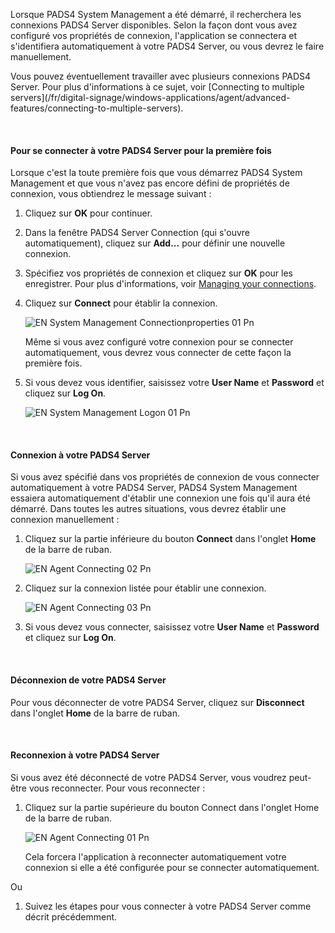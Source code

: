 Lorsque PADS4 System Management a été démarré, il recherchera les connexions PADS4 Server disponibles. Selon la façon dont vous avez configuré vos propriétés de connexion, l'application se connectera et s'identifiera automatiquement à votre PADS4 Server, ou vous devrez le faire manuellement.

<Tip>
  Vous pouvez éventuellement travailler avec plusieurs connexions PADS4 Server. Pour plus d'informations à ce sujet, voir [Connecting to multiple servers](/fr/digital-signage/windows-applications/agent/advanced-features/connecting-to-multiple-servers).
</Tip>

 

#### **Pour se connecter à votre PADS4 Server pour la première fois**

Lorsque c'est la toute première fois que vous démarrez PADS4 System Management et que vous n'avez pas encore défini de propriétés de connexion, vous obtiendrez le message suivant :

1. Cliquez sur **OK** pour continuer.
2. Dans la fenêtre PADS4 Server Connection (qui s'ouvre automatiquement), cliquez sur **Add...** pour définir une nouvelle connexion.
3. Spécifiez vos propriétés de connexion et cliquez sur **OK** pour les enregistrer. Pour plus d'informations, voir [Managing your connections](/fr/digital-signage/windows-applications/agent/starting-PADS4-Agent/managing-your-connections).
4. Cliquez sur **Connect** pour établir la connexion.

   ![EN System Management Connectionproperties 01 Pn](/images/digital-signage/windows-applications/system-management/starting-pads4-system-management/EN-SystemManagement-Connectionproperties-01.png)

   Même si vous avez configuré votre connexion pour se connecter automatiquement, vous devrez vous connecter de cette façon la première fois.
5. Si vous devez vous identifier, saisissez votre **User Name** et **Password** et cliquez sur **Log On**.

   ![EN System Management Logon 01 Pn](/images/digital-signage/windows-applications/system-management/starting-pads4-system-management/EN-SystemManagement-Logon-01.png)

 

#### **Connexion à votre PADS4 Server**

Si vous avez spécifié dans vos propriétés de connexion de vous connecter automatiquement à votre PADS4 Server, PADS4 System Management essaiera automatiquement d'établir une connexion une fois qu'il aura été démarré. Dans toutes les autres situations, vous devrez établir une connexion manuellement :

1. Cliquez sur la partie inférieure du bouton **Connect** dans l'onglet **Home** de la barre de ruban.

   ![EN Agent Connecting 02 Pn](/images/digital-signage/windows-applications/agent/starting-PADS4-Agent/EN-Agent-Connecting-02.png)
2. Cliquez sur la connexion listée pour établir une connexion.

   ![EN Agent Connecting 03 Pn](/images/digital-signage/windows-applications/agent/starting-PADS4-Agent/EN-Agent-Connecting-03.png)
3. Si vous devez vous connecter, saisissez votre **User Name** et **Password** et cliquez sur **Log On**.

 

#### **Déconnexion de votre PADS4 Server**

Pour vous déconnecter de votre PADS4 Server, cliquez sur **Disconnect** dans l'onglet **Home** de la barre de ruban.

 

#### **Reconnexion à votre PADS4 Server**

Si vous avez été déconnecté de votre PADS4 Server, vous voudrez peut-être vous reconnecter. Pour vous reconnecter :

1. Cliquez sur la partie supérieure du bouton Connect dans l'onglet Home de la barre de ruban.

   ![EN Agent Connecting 01 Pn](/images/digital-signage/windows-applications/agent/starting-PADS4-Agent/EN-Agent-Connecting-01.png)

   Cela forcera l'application à reconnecter automatiquement votre connexion si elle a été configurée pour se connecter automatiquement.

Ou

1. Suivez les étapes pour vous connecter à votre PADS4 Server comme décrit précédemment.
